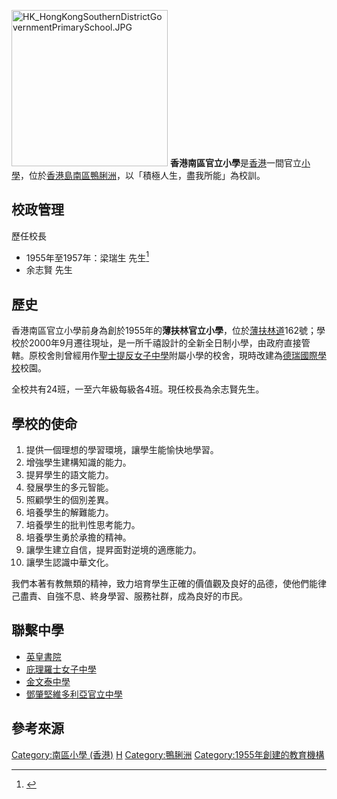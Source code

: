 {{expand|time=2007-11-21}}
{{Infobox_School 
| name = 香港南區官立小學
| other_name = {{lang|en|Hong Kong Southern District Government Primary School}}
| image = [[File:Hong_Kong_Southern_District_Government_Primary_School.JPG|280px]]
| motto = 
| established = 1955年（舊校）<br>2000年（現址）
| type = 官立男女小學
| religion =無
| affiliation = 
| district = [[香港|香港]]
| grades = 小一至小六
| president = 
| principal = 余志賢先生
| vice_principal = 王淑德女士、李明佳先生、連巧雲女士
| dean = 
| college = 
| house = 
| sc = 
| cs = 
| faculty = 42
| staff = 
| students = 
| athletics = 
| conference = 
| colors = [[白色|白色]]和[[橙色|橙色]]
| mascot = 
| magazine = 校刊
| free_label = 
| free_text = 
| free_label2 = 
| free_text2 = 
| free_label3 = 
| free_text3 = 
| address = [[香港|香港]][[鴨脷洲|鴨脷洲]][[海怡半島|海怡半島]]鴨脷洲橋道325號
| tel =  2550 9662
| fax =  2551 7793
| mail = pgps2@netivgator.hk
| website = https://www.hksdgps.edu.hk/
}}   
 
[[File:HK_HongKongSouthernDistrictGovernmentPrimarySchool.JPG|250px]]
'''香港南區官立小學'''是[[香港|香港]]一間官立[[小學|小學]]，位於[[香港島|香港島]][[南區_(香港)|南區]][[鴨脷洲|鴨脷洲]]，以「積極人生，盡我所能」為校訓。

==校政管理==
;歷任校長
*1955年至1957年：梁瑞生 先生<ref>{{cite news |title=梁瑞生校長榮休 |url=https://mmis.hkpl.gov.hk/coverpage/-/coverpage/view?_coverpage_WAR_mmisportalportlet_hsf=%E7%95%A2%E6%A5%AD%E5%85%B8%E7%A6%AE&p_r_p_-1078056564_c=QF757YsWv5%2FH7zGe%2FKF%2BFFBfxGiIiS%2F8&_coverpage_WAR_mmisportalportlet_o=214&_coverpage_WAR_mmisportalportlet_actual_q=%28%20verbatim_dc.collection%3A%28%22Old%5C%20HK%5C%20Newspapers%22%29%20%29%20AND+%28%20%28%20allTermsMandatory%3A%28true%29%20OR+all_dc.title%3A%28%E7%95%A2%E6%A5%AD%E5%85%B8%E7%A6%AE%29%20OR+all_dc.creator%3A%28%E7%95%A2%E6%A5%AD%E5%85%B8%E7%A6%AE%29%20OR+all_dc.contributor%3A%28%E7%95%A2%E6%A5%AD%E5%85%B8%E7%A6%AE%29%20OR+all_dc.subject%3A%28%E7%95%A2%E6%A5%AD%E5%85%B8%E7%A6%AE%29%20OR+fulltext%3A%28%E7%95%A2%E6%A5%AD%E5%85%B8%E7%A6%AE%29%20OR+all_dc.description%3A%28%E7%95%A2%E6%A5%AD%E5%85%B8%E7%A6%AE%29%20%29%20%29&_coverpage_WAR_mmisportalportlet_sort_field=dc.publicationdate_bsort&_coverpage_WAR_mmisportalportlet_sort_order=desc&_coverpage_WAR_mmisportalportlet_filter=dc.publicationdate_dt%3A%5B1950-01-01T00%3A00%3A00Z+TO+1959-12-31T15%3A59%3A59Z%5D |page=7 |language= |publisher=華僑日報 | date=1957-07-23 |accessdate=2022-04-17 |quote= }}</ref>
*余志賢 先生

==歷史==
香港南區官立小學前身為創於1955年的'''薄扶林官立小學'''，位於[[薄扶林道|薄扶林道]]162號；學校於2000年9月遷往現址，是一所千禧設計的全新全日制小學，由政府直接管轄。原校舍則曾經用作[[聖士提反女子中學|聖士提反女子中學]]附屬小學的校舍，現時改建為[[德瑞國際學校|德瑞國際學校]]校園。

全校共有24班，一至六年級每級各4班。現任校長為余志賢先生。

==學校的使命==
#提供一個理想的學習環境，讓學生能愉快地學習。
#增強學生建構知識的能力。
#提昇學生的語文能力。
#發展學生的多元智能。
#照顧學生的個別差異。
#培養學生的解難能力。
#培養學生的批判性思考能力。
#培養學生勇於承擔的精神。
#讓學生建立自信，提昇面對逆境的適應能力。
#讓學生認識中華文化。

我們本著有教無類的精神，致力培育學生正確的價值觀及良好的品德，使他們能律己盡責、自強不息、終身學習、服務社群，成為良好的市民。

==聯繫中學==
*[[英皇書院|英皇書院]]
*[[庇理羅士女子中學|庇理羅士女子中學]]
*[[金文泰中學|金文泰中學]]
*[[鄧肇堅維多利亞官立中學|鄧肇堅維多利亞官立中學]]

==參考來源==
{{reflist}}

{{香港官立小學}}

[[Category:南區小學_(香港)|Category:南區小學 (香港)]]
[[Category:香港官立小學|H]]
[[Category:鴨脷洲|Category:鴨脷洲]]
[[Category:1955年創建的教育機構|Category:1955年創建的教育機構]]